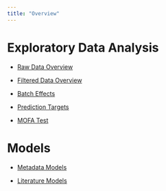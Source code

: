```yaml
---
title: "Overview"
---
```


# Exploratory Data Analysis

- [Raw Data Overview](eda/raw_data_overview.qmd)

- [Filtered Data Overview](eda/filtered_data_overview.qmd)

- [Batch Effects](eda/batch_effects.qmd)

- [Prediction Targets](eda/targets.qmd)

- [MOFA Test](eda/mofa_test.qmd)

# Models

- [Metadata Models](models/metadata_model.qmd)

- [Literature Models](models/literature_model.qmd)